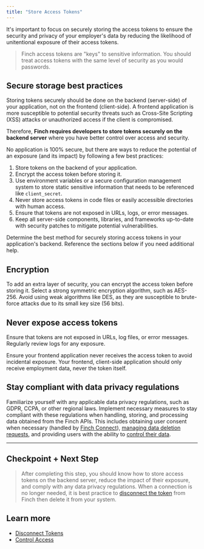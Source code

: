 ```yaml
---
title: "Store Access Tokens"
---
```


It's important to focus on securely storing the access tokens to ensure the security and privacy of your employer's data by reducing the likelihood of unitentional exposure of their access tokens.

<!-- theme: danger -->
> Finch access tokens are "keys" to sensitive information. You should treat access tokens with the same level of security as you would passwords.

## Secure storage best practices

Storing tokens securely should be done on the backend (server-side) of your application, not on the frontend (client-side). A frontend application is more susceptible to potential security threats such as Cross-Site Scripting (XSS) attacks or unauthorized access if the client is compromised. 

Therefore, **Finch requires developers to store tokens securely on the backend server** where you have better control over access and security.

No application is 100% secure, but there are ways to reduce the potential of an exposure (and its impact) by following a few best practices:

1. Store tokens on the backend of your application.
1. Encrypt the access token before storing it.
1. Use environment variables or a secure configuration management system to store static sensitive information that needs to be referenced like `client_secret`.
1. Never store access tokens in code files or easily accessible directories with human access.
1. Ensure that tokens are not exposed in URLs, logs, or error messages.
1. Keep all server-side components, libraries, and frameworks up-to-date with security patches to mitigate potential vulnerabilities.

Determine the best method for securely storing access tokens in your application's backend. Reference the sections below if you need additional help.

## Encryption

To add an extra layer of security, you can encrypt the access token before storing it. Select a strong symmetric encryption algorithm, such as AES-256. Avoid using weak algorithms like DES, as they are susceptible to brute-force attacks due to its small key size (56 bits).

## Never expose access tokens

Ensure that tokens are not exposed in URLs, log files, or error messages. Regularly review logs for any exposure.

Ensure your frontend application never receives the access token to avoid incidental exposure. Your frontend, client-side application should only receive employment data, never the token itself.

## Stay compliant with data privacy regulations

Familiarize yourself with any applicable data privacy regulations, such as GDPR, CCPA, or other regional laws. Implement necessary measures to stay compliant with these regulations when handling, storing, and processing data obtained from the Finch APIs. This includes obtaining user consent when necessary (handled by [Finch Connect](/docs/Implementation-Guide/Connect/Set-Up-Finch-Connect.md)), [managing data deletion requests](/docs/Implementation-Guide/Secure/Disconnect-Tokens.md), and providing users with the ability to [control their data](/docs/Implementation-Guide/Secure/Control-Access.md).

---

## Checkpoint + Next Step
<!-- theme: success -->
> After completing this step, you should know how to store access tokens on the backend server, reduce the impact of their exposure, and comply with any data privacy regulations. When a connection is no longer needed, it is best practice to [disconnect the token](/docs/Implementation-Guide/Secure/Disconnect-Tokens.md) from Finch then delete it from your system. 

## Learn more
- [Disconnect Tokens](/docs/Implementation-Guide/Secure/Disconnect-Tokens.md)
- [Control Access](/docs/Implementation-Guide/Secure/Control-Access.md)
